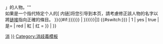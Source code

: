 {{dmbox
| type = disambig
| image = [[Image:WPanthroponymy.svg|30px|link=]]
| text = '''本页或本分段罗列了姓氏为「{{{1|{{PAGENAME}}}}}」的人物。'''
<br />如果是一个指代特定个人的[{{fullurl:Special:WhatLinksHere/{{FULLPAGENAME}}|namespace=0}} 内链]将您引导到本页，請考慮修正該人物的名字以將[[维基百科:格式手册/链接|链接]]指向正確的條目。
}}<includeonly>{{main other
| [[Category:姓氏]]<!-- DEFAULTSORT, not parameter -->
| {{error|本模板只能用于[[维基百科:什么是条目|条目]]中。}}
}}</includeonly>{{#if:{{{2|{{{language|{{{nationality|}}}}}}}}}
| [[Category:有额外参数的姓氏模板|{{PAGENAME}}]]
}}{{main other
| demospace = {{{demospace|}}}
| [[Category:{{{Cat|{{{cat|{{{CAT|全部消歧義頁面}}}}}}}}}|{{{1|}}}{{PAGENAME}}]]
{{#switch:{{LC:{{{Help|{{{help}}}}}}}}
| 1 | yes | true | 是=[[Category:未有消歧義目標頁面的條目|消]]
| red | 紅 | 红 =[[Category:請求消歧義目標頁面的條目|{{{1|{{PAGENAME}}}}}]]
}}<!--
英語版分類法 [[Category:Disambiguation pages]]{{disambig/cat|{{{1|}}}}}{{disambig/cat|{{{2|}}}}}{{disambig/cat|{{{3|}}}}}{{disambig/cat|{{{4|}}}}}{{disambig/cat|{{{5|}}}}}{{disambig/cat|{{{6|}}}}}{{disambig/cat|{{{7|}}}}}{{disambig/cat|{{{8|}}}}}{{disambig/cat|{{{9|}}}}}{{disambig/cat|{{{10|}}}}} 
-->
| <!-- Don't categorise when not in main (article) space. -->
}}<noinclude>
{{documentation}}
<!-- Add categories and interwikis to the /doc subpage, not here! -->
[[Category:消歧義模板]]
</noinclude>